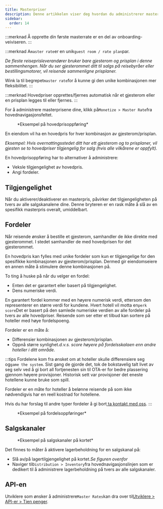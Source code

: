```yaml
---
title: Masterpriser
description: Denne artikkelen viser deg hvordan du administrerer masterrater på Wink.
sidebar:
  order: 14
---
```


:::merknad
Å opprette din første masterrate er en del av onboarding-veiviseren.
:::

:::merknad
A`master rate`er en unik`guest room / rate plan`par.

*De fleste reiseprisleverandører bruker bare gjesterom og prisplan i denne sammenhengen. Når du ser gjesterommet ditt til salgs på reisebyråer eller bestillingsmotorer, vil reisende sammenligne prisplaner.*

Wink la til begrepet`master rate`for å kunne gi den unike kombinasjonen mer fleksibilitet.
:::

:::merknad
Hovedpriser opprettes/fjernes automatisk når et gjesterom eller en prisplan legges til eller fjernes.
:::

For å administrere masterprisene dine, klikk på`Monetize > Master Rate`fra hovednavigasjonsfeltet.

<figure>
  <CloudinaryImage width="350" height="484" resize="scale" quality="best" alt="Masterrate" src="academy/master-rate" errorImage="noimage_opaque_nyrtl0.png" />

  <figcaption>*Eksempel på hovedprisoppføring*</figcaption>
</figure>


En eiendom vil ha en hovedpris for hver kombinasjon av gjesterom/prisplan.

*Eksempel: Hvis overnattingsstedet ditt har ett gjesterom og to prisplaner, vil gjesten se to hovedpriser tilgjengelig for salg (hvis alle vilkårene er oppfylt).*

En hovedprisoppføring har to alternativer å administrere:

* Veksle tilgjengelighet av hovedpris.
* Angi fordeler.

## Tilgjengelighet

Når du aktiverer/deaktiverer en masterpris, påvirker det tilgjengeligheten på tvers av alle salgskanalene dine. Denne bryteren er en rask måte å slå av en spesifikk masterpris overalt, umiddelbart.

## Fordeler

Når reisende ønsker å bestille et gjesterom, samhandler de ikke direkte med gjesterommet. I stedet samhandler de med hovedprisen for det gjesterommet.

En hovedpris kan fylles med unike fordeler som kun er tilgjengelige for den spesifikke kombinasjonen av gjesterom/prisplan. Dermed gir eiendomseiere en annen måte å stimulere denne kombinasjonen på.

To ting å huske på når du velger en fordel:

* Enten det er garantert eller basert på tilgjengelighet.
* Dens numeriske verdi.

En garantert fordel kommer med en høyere numerisk verdi, ettersom den representerer en større verdi for kundene.
Hvert hotell vil motta en`perk score`Det er basert på den samlede numeriske verdien av alle fordeler på tvers av alle hovedpriser.
Reisende som ser etter et tilbud kan sortere på hoteller med høye fordelspoeng.

Fordeler er en måte å:

* Differensier kombinasjonen av gjesterom/prisplan.
* Oppnå større synlighet.*d.v.s. score høyere på fordelsskalaen enn andre hoteller i ditt område.*

:::tips
Fordelene kom fra ønsket om at hoteller skulle differensiere seg og`game the system`. Sist gang de gjorde det, tok de bokstavelig talt livet av seg selv ved å gi bort all fortjenesten sin til OTA-er for bedre plassering gjennom høyere provisjoner. Historisk sett var provisjoner det eneste hotellene kunne bruke som spill.

Fordeler er en måte for hoteller å belønne reisende på som ikke nødvendigvis har en reell kostnad for hotellene.

Hvis du har forslag til andre typer fordeler å gi bort,[ta kontakt med oss](mailto:hi@wink.travel).&#x20;
:::

<figure>
  <CloudinaryImage width="700" height="263" resize="scale" quality="best" alt="Fordeler" src="academy/perks" errorImage="noimage_opaque_nyrtl0.png" />

  <figcaption>*Eksempel på fordelsoppføringer*</figcaption>
</figure>


## Salgskanaler

<figure>
  <CloudinaryImage width="350" height="368" resize="scale" quality="best" alt="Salgskanaler" src="academy/sales-channels-card" errorImage="noimage_opaque_nyrtl0.png" />

  <figcaption>*Eksempel på salgskanaler på kortet*</figcaption>
</figure>


Det finnes to måter å aktivere lagerbeholdning for en salgskanal på:

* Slå av/på lagertilgjengelighet på kortet.*Se figuren ovenfor*
* Naviger til`Distribution > Inventory`fra hovednavigasjonslinjen som er dedikert til å administrere lagerbeholdning på tvers av alle salgskanaler.

## API-en

Utviklere som ønsker å administrere`Master Rates`kan dra over til[Utviklere > API-er > Tjen penger](/developers/apis/#monetize-api).

